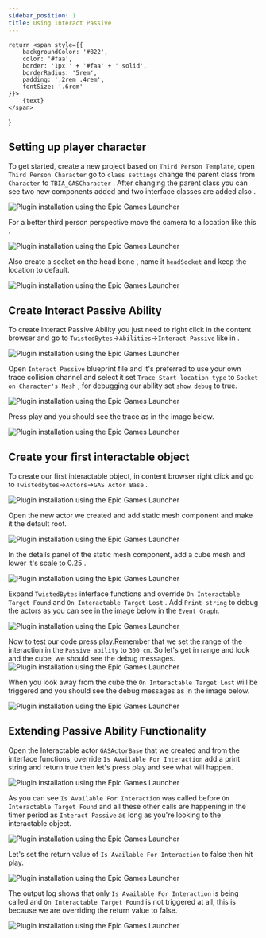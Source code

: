 ```yaml
---
sidebar_position: 1
title: Using Interact Passive
---
```

    return <span style={{
        backgroundColor: '#822',
        color: '#faa',
        border: '1px ' + '#faa' + ' solid',
        borderRadius: '5rem',
        padding: '.2rem .4rem',
        fontSize: '.6rem'
    }}>
        {text}
    </span>
}

## Setting up player character

To get started, create a new project based on `Third Person Template`, open 
`Third Person Character` go to `class settings` <Step text="1"/> change the 
parent class from `Character` to `TBIA_GASCharacter` <Step text="2"/>. After changing 
the parent class you can see two new components added <Step text="3"/> and 
two interface classes are added also <Step text="4"/>.

![Plugin installation using the Epic Games Launcher](_static/img/passive/01_character_parent.png)

For a better third person perspective move the camera to a location like this <Step text="1"/>.

![Plugin installation using the Epic Games Launcher](_static/img/passive/05_character_camera.png)

Also create a socket on the head bone <Step text="1"/>, name it 
`headSocket` <Step text="2"/> and keep the location to default.

![Plugin installation using the Epic Games Launcher](_static/img/passive/06_character_socket.png)

## Create Interact Passive Ability

To create Interact Passive Ability you just need to right click in the 
content browser and go to `TwistedBytes`->`Abilities`->`Interact Passive` 
like in <Step text="1"/>.

![Plugin installation using the Epic Games Launcher](_static/img/passive/02_create_passive.png)

Open `Interact Passive` blueprint file and it's preferred to use your own trace 
collision channel and select it <Step text="1"/> set `Trace Start location type` 
to `Socket on Character's Mesh` <Step text="2"/>, for debugging our ability set 
`show debug` <Step text="3"/> to true.

![Plugin installation using the Epic Games Launcher](_static/img/passive/03_passive_config.png)

Press play and you should see the trace as in the image below.

![Plugin installation using the Epic Games Launcher](_static/img/passive/07_done.png)

## Create your first interactable object

To create our first interactable object, in content browser right click and go to 
`Twistedbytes`->`Actors`->`GAS Actor Base` <Step text="1"/>.

![Plugin installation using the Epic Games Launcher](_static/img/passive/08_create_gas_actor.png)

Open the new actor we created and add static mesh component and make it the default root.

![Plugin installation using the Epic Games Launcher](_static/img/passive/09_set_mesh.png)

In the details panel of the static mesh component, add a cube mesh <Step text="1"/> and lower 
it's scale to 0.25 <Step text="2"/>.

![Plugin installation using the Epic Games Launcher](_static/img/passive/10_mesh_settings.png)

Expand `TwistedBytes` interface functions and override `On Interactable Target Found` <Step text="1"/> 
and `On Interactable Target Lost` <Step text="2"/>. Add `Print string` to debug the actors 
as you can see in the image below in the `Event Graph`.

![Plugin installation using the Epic Games Launcher](_static/img/passive/11_target_found_lost.png)

Now to test our code press play.Remember that we set the range of the interaction in the `Passive ability` 
to `300 cm`. So let's get in range and look and the cube, we should see the debug messages.
![Plugin installation using the Epic Games Launcher](_static/img/passive/12_target_found.png)

When you look away from the cube the `On Interactable Target Lost` will be triggered and
 you should see the debug messages as in the image below.

![Plugin installation using the Epic Games Launcher](_static/img/passive/13_target_lost.png)

## Extending Passive Ability Functionality

Open the Interactable actor `GASActorBase` that we created and from the interface functions, 
override `Is Available For Interaction` add a print string <Step text="1"/> and 
return true <Step text="2"/> then let's press play and see what will happen.

![Plugin installation using the Epic Games Launcher](_static/img/passive/14_available.png)

As you can see `Is Available For Interaction` <Step text="1"/> was called 
before `On Interactable Target Found` <Step text="2"/> and all these other calls 
are happening <Step text="3"/> in the timer period as `Interact Passive` as long as 
you're looking to the interactable object.

![Plugin installation using the Epic Games Launcher](_static/img/passive/15_available_ingame.png)

Let's set the return value of `Is Available For Interaction` to false <Step text="1"/> then 
hit play.

![Plugin installation using the Epic Games Launcher](_static/img/passive/16_available_false.png)

The output log shows that only `Is Available For Interaction` is being called <Step text="1"/> 
and `On Interactable Target Found` is not triggered at all, this is because we are overriding 
the return value to false.

![Plugin installation using the Epic Games Launcher](_static/img/passive/17_available_false_ingame.png)